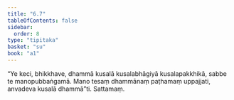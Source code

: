 ```yaml
---
title: "6.7"
tableOfContents: false
sidebar:
  order: 8
type: "tipitaka"
basket: "su"
book: "a1"
---
```



<DynamicBreadcrumb />

<Division number="57" book="a1" bookNo="15" page="10">

<Paragraph number="120" book="a1">
“Ye keci, bhikkhave, dhammā kusalā kusalabhāgiyā kusalapakkhikā, sabbe te manopubbaṅgamā. Mano tesaṃ dhammānaṃ paṭhamaṃ uppajjati, anvadeva kusalā dhammā”ti.

</Paragraph>
</Division>

<Paragraph number="121" type="center" book="a1">
Sattamaṃ.
</Paragraph>